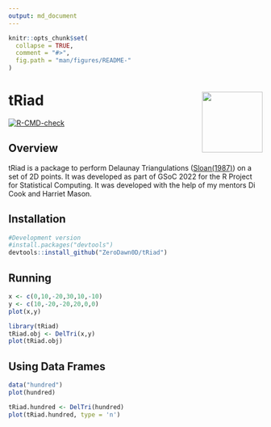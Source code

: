 ```yaml
---
output: md_document
---
```


```r
knitr::opts_chunk$set(
  collapse = TRUE,
  comment = "#>",
  fig.path = "man/figures/README-"
)
```

# tRiad <img src="man/figures/hex.png" align="right" width="120" />

<!-- badges: start -->

[![R-CMD-check](https://github.com/ZeroDawn0D/triad/actions/workflows/R-CMD-check.yaml/badge.svg)](https://github.com/ZeroDawn0D/triad/actions/workflows/R-CMD-check.yaml)

<!-- badges: end -->

## Overview

tRiad is a package to perform Delaunay Triangulations ([Sloan(1987)](https://www.newcastle.edu.au/__data/assets/pdf_file/0017/22508/13_A-fast-algorithm-for-constructing-Delaunay-triangulations-in-the-plane.pdf)) on a set of 2D points. It was developed as part of GSoC 2022 for the R Project for Statistical Computing. It was developed with the help of my mentors Di Cook and Harriet Mason.

## Installation

```r
#Development version
#install.packages("devtools")
devtools::install_github("ZeroDawn0D/tRiad")
```

## Running

```r
x <- c(0,10,-20,30,10,-10)
y <- c(10,-20,-20,20,0,0)
plot(x,y)
```

```r
library(tRiad)
tRiad.obj <- DelTri(x,y)
plot(tRiad.obj)
```

## Using Data Frames

```r
data("hundred")
plot(hundred)
```

```r
tRiad.hundred <- DelTri(hundred)
plot(tRiad.hundred, type = 'n')
```
